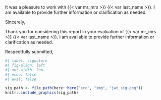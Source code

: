 It was a pleasure to work with {{< var mr_mrs >}} {{< var last_name >}}. I am available to provide further information or clarification as needed.

Sincerely,

Thank you for considering this report in your evaluation of {{< var mr_mrs >}} {{< var last_name >}}. I am available to provide further information or clarification as needed.

Respectfully submitted,

```r
#| label: signature
#| fig-align: left
#| out-width: 7em
#| echo: false
#| eval: false

sig_path <- file.path(here::here("src", "img", "jwt_sig.png"))
knitr::include_graphics(sig_path)
```

```{=typst}
#v(2em, weak: true)
#show block: set par(leading: 0.65em)
#block[
*Joey W. Trampush, Ph.D.* \
Chief Neuropsychologist \
BrainWorkup Neuropsychology, LLC \
Assistant Professor \
Department of Psychiatry and the Behavioral Sciences \
Keck School of Medicine of USC \
CA License No. PSY29212
]
```
